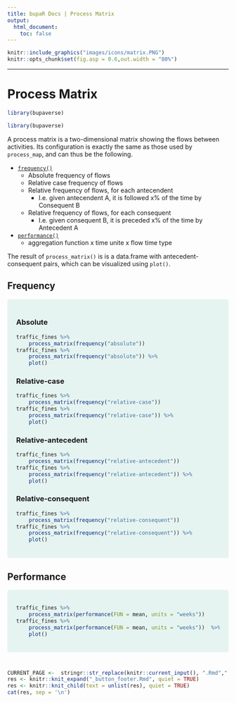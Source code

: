 ```yaml
---
title: bupaR Docs | Process Matrix
output: 
  html_document: 
    toc: false
---
```



```r
knitr::include_graphics("images/icons/matrix.PNG")
knitr::opts_chunk$set(fig.asp = 0.6,out.width = "80%")
```

***
# Process Matrix {.tabset .tabset-pills}

```r
library(bupaverse)
```

```r
library(bupaverse)
```



A process matrix is a two-dimensional matrix showing the flows between activities. Its configuration is exactly the same as those used by `process_map`, and can thus be the following. 

*	[`frequency()`](frequency_maps.html)
	*	Absolute frequency of flows
	*	Relative case frequency of flows
	*	Relative frequency of flows, for each antecendent
		*	I.e. given antecendent A, it is followed x% of the time by Consequent B
	*	Relative frequency of flows, for each consequent
		*	I.e. given consequent B, it is preceded x% of the time by Antecedent A
* 	[`performance()`](performance_maps.html)
	*   aggregation function x time unite x flow time type
	
The result of `process_matrix()` is is a data.frame with antecedent-consequent pairs, which can be visualized using `plot()`. 

<style>
div.blue { background-color:#E6F4F1; border-radius: 5px; padding: 20px;}
</style>


## Frequency {.tabset .tabset-pills}
<div class = "blue">

### Absolute

```r
traffic_fines %>%
	process_matrix(frequency("absolute")) 
traffic_fines %>%
	process_matrix(frequency("absolute")) %>%
	plot()
```


### Relative-case

```r
traffic_fines %>%
	process_matrix(frequency("relative-case")) 
traffic_fines %>%
	process_matrix(frequency("relative-case")) %>%
	plot()
```


### Relative-antecedent

```r
traffic_fines %>%
	process_matrix(frequency("relative-antecedent")) 
traffic_fines %>%
	process_matrix(frequency("relative-antecedent")) %>%
	plot()
```


### Relative-consequent


```r
traffic_fines %>%
	process_matrix(frequency("relative-consequent")) 
traffic_fines %>%
	process_matrix(frequency("relative-consequent")) %>%
	plot()
```


</div>
## Performance 
<div class = "blue">

```r
traffic_fines %>%
	process_matrix(performance(FUN = mean, units = "weeks")) 
traffic_fines %>%
	process_matrix(performance(FUN = mean, units = "weeks"))  %>%
	plot()
```



</div>

	
# {.unnumbered .unlisted}





```r
CURRENT_PAGE <-  stringr::str_replace(knitr::current_input(), ".Rmd",".html")
res <- knitr::knit_expand("_button_footer.Rmd", quiet = TRUE)
res <- knitr::knit_child(text = unlist(res), quiet = TRUE)
cat(res, sep = '\n')
```
	
	